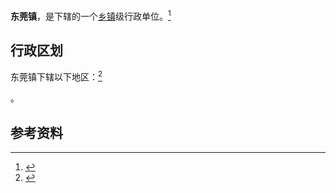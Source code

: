 {{中国乡级行政区|37/11/22/110/000}}

'''东莞镇'''，是{{PRC admin/fullname|37/11/22/110/000|3}}下辖的一个[[乡镇|乡镇]]级行政单位。<ref>{{PRC admin/ref sgc|{{PRC admin/parent|37/11/22/110/000}}}}</ref>

== 行政区划 ==

东莞镇下辖以下地区：<ref>{{PRC admin/ref sgc|37/11/22/110/000}}</ref>

{{PRC admin/children|37/11/22/110/000}}。

== 参考资料 ==

{{reflist}}

{{行政区划小作品}}
{{PRC admin/navcat|37/11/22/110/000}}